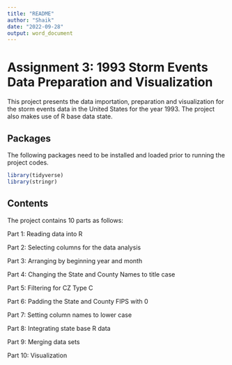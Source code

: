 ---
title: "README"
author: "Shaik"
date: "2022-09-28"
output: word_document
---

# Assignment 3: 1993 Storm Events Data Preparation and Visualization

This project presents the data importation, preparation and visualization for the storm events data in the United States for the year 1993. The project also makes use of R base data state. 


## Packages

The following packages need to be installed and loaded prior to running the project codes. 

```{r message=FALSE, warning=FALSE}
library(tidyverse)
library(stringr)
```

## Contents

The project contains 10 parts as follows:

Part 1:  Reading data into R

Part 2:  Selecting columns for the data analysis

Part 3:  Arranging by beginning year and month

Part 4:  Changing the State and County Names to title case

Part 5:  Filtering for CZ Type C

Part 6:  Padding the State and County FIPS with 0

Part 7:  Setting column names to lower case

Part 8:  Integrating state base R data

Part 9:  Merging data sets

Part 10: Visualization






